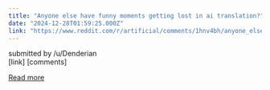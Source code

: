 ```yaml
---
title: "Anyone else have funny moments getting lost in ai translation?"
date: "2024-12-28T01:59:25.000Z"
link: "https://www.reddit.com/r/artificial/comments/1hnv4bh/anyone_else_have_funny_moments_getting_lost_in_ai/"
---
```


submitted by    /u/Denderian  
 [link]   [comments]

[Read more](https://www.reddit.com/r/artificial/comments/1hnv4bh/anyone_else_have_funny_moments_getting_lost_in_ai/)
